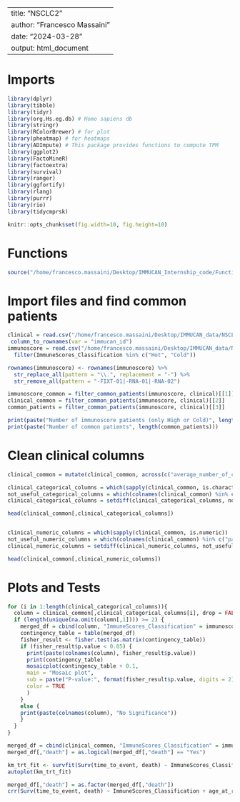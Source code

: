 
---
title: "NSCLC2"
author: "Francesco Massaini"
date: "2024-03-28"
output: html_document
---

# Imports
```r
library(dplyr)
library(tibble)
library(tidyr)
library(org.Hs.eg.db) # Homo sapiens db
library(stringr)
library(RColorBrewer) # for plot
library(pheatmap) # for heatmaps
library(ADImpute) # This package provides functions to compute TPM
library(ggplot2)
library(FactoMineR)
library(factoextra)
library(survival)
library(ranger)
library(ggfortify)
library(rlang)
library(purrr)
library(rio)
library(tidycmprsk)
```


```r
knitr::opts_chunk$set(fig.width=10, fig.height=10)

```

# Functions
```r
source("/home/francesco.massaini/Desktop/IMMUCAN_Internship_code/Functions.R")
```

# Import files and find common patients
```r
clinical = read.csv("/home/francesco.massaini/Desktop/IMMUCAN_data/NSCLC2/01_Clinical_Data/Daniel/NSCLC2_for_R_update_2024.csv") %>%
 column_to_rownames(var = "immucan_id") 
immunoscore = read.csv("/home/francesco.massaini/Desktop/IMMUCAN_data/NSCLC2/ImmuneScores_NSCLC2_groups.csv", row.names = 1) %>%
  filter(ImmuneScores_Classification %in% c("Hot", "Cold")) 

rownames(immunoscore) <- rownames(immunoscore) %>%
  str_replace_all(pattern = "\\.", replacement = "-") %>%
  str_remove_all(pattern = "-FIXT-01|-RNA-01|-RNA-02")

immunoscore_common = filter_common_patients(immunoscore, clinical)[[1]]
clinical_common = filter_common_patients(immunoscore, clinical)[[2]]
common_patients = filter_common_patients(immunoscore, clinical)[[3]]

print(paste("Number of immunoscore patients (only High or Cold)", length(common_patients)))
print(paste("Number of common patients", length(common_patients)))
```
# Clean clinical columns
```r
clinical_common = mutate(clinical_common, across(c("average_number_of_cigarettes", "number_of_years"), ~ ifelse(. == "U", NA, .)))

clinical_categorical_columns = which(sapply(clinical_common, is.character) | sapply(clinical_common, is.factor)) 
not_useful_categorical_columns = which(colnames(clinical_common) %in% c("disease", "date_of_diagnosis", "second_line", "driver_mutation", "type_of_neo_adj_trt", "curative_surgery")) 
clinical_categorical_columns = setdiff(clinical_categorical_columns, not_useful_categorical_columns)

head(clinical_common[,clinical_categorical_columns])


clinical_numeric_columns = which(sapply(clinical_common, is.numeric))
not_useful_numeric_columns = which(colnames(clinical_common) %in% c("patient_id", "ibbl_kit_ids")) 
clinical_numeric_columns = setdiff(clinical_numeric_columns, not_useful_numeric_columns)

head(clinical_common[,clinical_numeric_columns])
```

# Plots and Tests
```r

for (i in 1:length(clinical_categorical_columns)){
  column = clinical_common[,clinical_categorical_columns[i], drop = FALSE]
  if (length(unique(na.omit(column[,1]))) >= 2) {
    merged_df = cbind(column, "ImmuneScores_Classification" = immunoscore_common[,"ImmuneScores_Classification"])
    contingency_table = table(merged_df)
    fisher_result <- fisher.test(as.matrix(contingency_table))
    if (fisher_result$p.value < 0.05) {
      print(paste(colnames(column), fisher_result$p.value))
      print(contingency_table)
      mosaicplot(contingency_table + 0.1,
      main = "Mosaic plot",
      sub = paste("P-value:", format(fisher_result$p.value, digits = 2)),
      color = TRUE
      )
    }
    else {
    print(paste(colnames(column), "No Significance"))
    }
  }
}
```

```r
merged_df = cbind(clinical_common, "ImmuneScores_Classification" = immunoscore_common[,"ImmuneScores_Classification"])
merged_df[,"death"] = as.logical(merged_df[,"death"] == "Yes")

km_trt_fit <- survfit(Surv(time_to_event, death) ~ ImmuneScores_Classification, data=merged_df)
autoplot(km_trt_fit)

merged_df[,"death"] = as.factor(merged_df[,"death"])
crr(Surv(time_to_event, death) ~ ImmuneScores_Classification + age_at_registration, data = merged_df)

```

